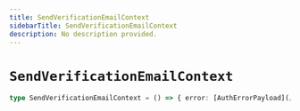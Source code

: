 ```yaml
---
title: SendVerificationEmailContext
sidebarTitle: SendVerificationEmailContext
description: No description provided.
---
```


# `SendVerificationEmailContext`

```ts
type SendVerificationEmailContext = () => { error: [AuthErrorPayload](/reference/javascript/auth/types/auth-error-payload) | null }
```
